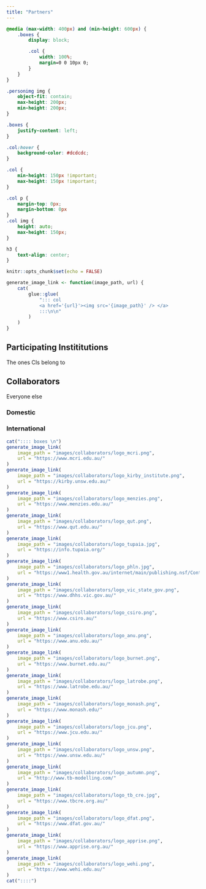 ```yaml
---
title: "Partners"
---
```


```css
@media (max-width: 400px) and (min-height: 600px) {
    .boxes {
        display: block;

        .col {
            width: 100%;
            margin=0 0 10px 0;
        }
    }
}

.personimg img {
    object-fit: contain;
    max-height: 200px;
    min-height: 200px;
}

.boxes {
    justify-content: left;
}

.col:hover {
    background-color: #dcdcdc;
}

.col {
    min-height: 150px !important;
    max-height: 150px !important;
}

.col p {
    margin-top: 0px;
    margin-bottom: 0px
}
.col img {
    height: auto;
    max-height: 150px;
}

h3 {
    text-align: center;
}
```

```r
knitr::opts_chunk$set(echo = FALSE)

generate_image_link <- function(image_path, url) {
    cat(
        glue::glue(
            "::: col
            <a href='{url}'><img src='{image_path}' /> </a>
            :::\n\n"
        )
    )
}


```

## Participating Instititutions

The ones CIs belong to

## Collaborators

Everyone else

### Domestic

### International

```r
cat(":::: boxes \n")
generate_image_link(
    image_path = "images/collaborators/logo_mcri.png",
    url = "https://www.mcri.edu.au/"
)
generate_image_link(
    image_path = "images/collaborators/logo_kirby_institute.png",
    url = "https://kirby.unsw.edu.au/"
)
generate_image_link(
    image_path = "images/collaborators/logo_menzies.png",
    url = "https://www.menzies.edu.au/"
)
generate_image_link(
    image_path = "images/collaborators/logo_qut.png",
    url = "https://www.qut.edu.au/"
)
generate_image_link(
    image_path = "images/collaborators/logo_tupaia.jpg",
    url = "https://info.tupaia.org/"
)
generate_image_link(
    image_path = "images/collaborators/logo_phln.jpg",
    url = "https://www1.health.gov.au/internet/main/publishing.nsf/Content/cda-cdna-phln-index.htm"
)
generate_image_link(
    image_path = "images/collaborators/logo_vic_state_gov.png",
    url = "https://www.dhhs.vic.gov.au/"
)
generate_image_link(
    image_path = "images/collaborators/logo_csiro.png",
    url = "https://www.csiro.au/"
)
generate_image_link(
    image_path = "images/collaborators/logo_anu.png",
    url = "https://www.anu.edu.au/"
)
generate_image_link(
    image_path = "images/collaborators/logo_burnet.png",
    url = "https://www.burnet.edu.au/"
)
generate_image_link(
    image_path = "images/collaborators/logo_latrobe.png",
    url = "https://www.latrobe.edu.au/"
)
generate_image_link(
    image_path = "images/collaborators/logo_monash.png",
    url = "https://www.monash.edu/"
)
generate_image_link(
    image_path = "images/collaborators/logo_jcu.png",
    url = "https://www.jcu.edu.au/"
)
generate_image_link(
    image_path = "images/collaborators/logo_unsw.png",
    url = "https://www.unsw.edu.au/"
)
generate_image_link(
    image_path = "images/collaborators/logo_autumn.png",
    url = "http://www.tb-modelling.com/"
)
generate_image_link(
    image_path = "images/collaborators/logo_tb_cre.jpg",
    url = "https://www.tbcre.org.au/"
)
generate_image_link(
    image_path = "images/collaborators/logo_dfat.png",
    url = "https://www.dfat.gov.au/"
)
generate_image_link(
    image_path = "images/collaborators/logo_apprise.png",
    url = "https://www.apprise.org.au/"
)
generate_image_link(
    image_path = "images/collaborators/logo_wehi.png",
    url = "https://www.wehi.edu.au/"
)
cat("::::")
```